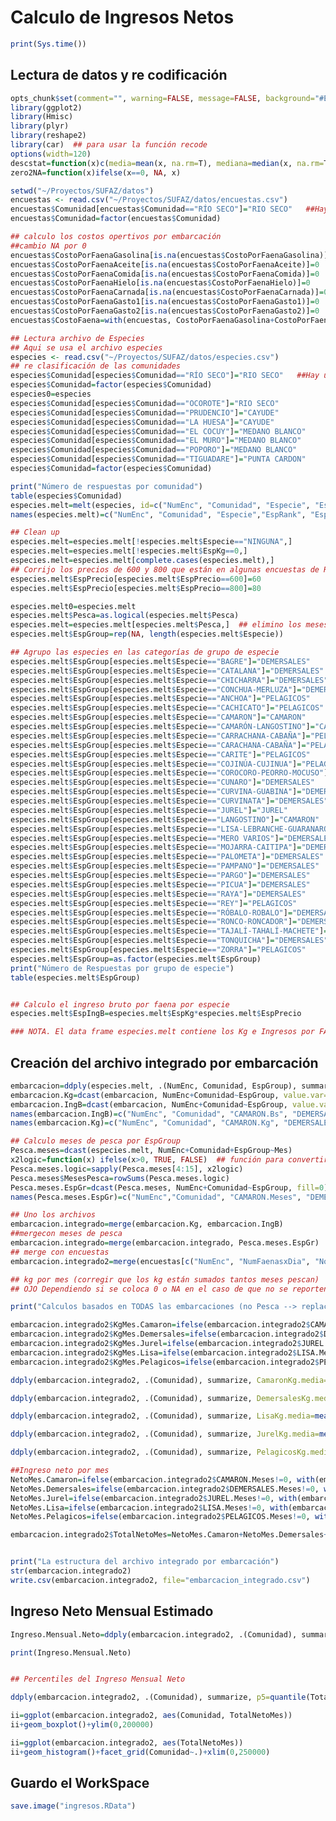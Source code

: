 Calculo de Ingresos Netos
========================================================

```r
print(Sys.time())
```
Lectura de datos y re codificación
------------------


```r
opts_chunk$set(comment="", warning=FALSE, message=FALSE, background="#E0E0E0")
library(ggplot2)
library(Hmisc)
library(plyr)
library(reshape2)
library(car)  ## para usar la función recode
options(width=120)
descstat=function(x)c(media=mean(x, na.rm=T), mediana=median(x, na.rm=T), mínimo=min(x, na.rm=T), máximo=max(x,na.rm=T), de=sd(x, na.rm=T), cv=100*sd(x, na.rm=T)/mean(x, na.rm=T), n=length(x))   ## función para calcular estadísticos básicos
zero2NA=function(x)ifelse(x==0, NA, x)


```

```r
setwd("~/Proyectos/SUFAZ/datos")
encuestas <- read.csv("~/Proyectos/SUFAZ/datos/encuestas.csv")
encuestas$Comunidad[encuestas$Comunidad=="RÍO SECO"]="RIO SECO"   ##Hay unos rio seco con acento. Los acomodo
encuestas$Comunidad=factor(encuestas$Comunidad)

## calculo los costos opertivos por embarcación
##cambio NA por 0
encuestas$CostoPorFaenaGasolina[is.na(encuestas$CostoPorFaenaGasolina)]=0
encuestas$CostoPorFaenaAceite[is.na(encuestas$CostoPorFaenaAceite)]=0
encuestas$CostoPorFaenaComida[is.na(encuestas$CostoPorFaenaComida)]=0
encuestas$CostoPorFaenaHielo[is.na(encuestas$CostoPorFaenaHielo)]=0
encuestas$CostoPorFaenaCarnada[is.na(encuestas$CostoPorFaenaCarnada)]=0
encuestas$CostoPorFaenaGasto1[is.na(encuestas$CostoPorFaenaGasto1)]=0
encuestas$CostoPorFaenaGasto2[is.na(encuestas$CostoPorFaenaGasto2)]=0
encuestas$CostoFaena=with(encuestas, CostoPorFaenaGasolina+CostoPorFaenaAceite+CostoPorFaenaComida+CostoPorFaenaHielo+CostoPorFaenaCarnada+CostoPorFaenaGasto1+CostoPorFaenaGasto2)

```



```r
## Lectura archivo de Especies
## Aqui se usa el archivo especies
especies <- read.csv("~/Proyectos/SUFAZ/datos/especies.csv")
## re clasificación de las comunidades
especies$Comunidad[especies$Comunidad=="RÍO SECO"]="RIO SECO"   ##Hay unos rio seco con acento. Los acomodo
especies$Comunidad=factor(especies$Comunidad)
especies0=especies
especies$Comunidad[especies$Comunidad=="OCOROTE"]="RIO SECO"
especies$Comunidad[especies$Comunidad=="PRUDENCIO"]="CAYUDE"
especies$Comunidad[especies$Comunidad=="LA HUESA"]="CAYUDE"
especies$Comunidad[especies$Comunidad=="EL COCUY"]="MEDANO BLANCO"
especies$Comunidad[especies$Comunidad=="EL MURO"]="MEDANO BLANCO"
especies$Comunidad[especies$Comunidad=="POPORO"]="MEDANO BLANCO"
especies$Comunidad[especies$Comunidad=="TIGUADARE"]="PUNTA CARDON"
especies$Comunidad=factor(especies$Comunidad)

print("Número de respuestas por comunidad")
table(especies$Comunidad)
especies.melt=melt(especies, id=c("NumEnc", "Comunidad", "Especie", "EspRank", "EspPrecio", "EspKg"))
names(especies.melt)=c("NumEnc", "Comunidad", "Especie","EspRank", "EspPrecio", "EspKg", "Mes", "Pesca")

## Clean up
especies.melt=especies.melt[!especies.melt$Especie=="NINGUNA",]
especies.melt=especies.melt[!especies.melt$EspKg==0,]
especies.melt=especies.melt[complete.cases(especies.melt),]
## Corrijo los precios de 600 y 800 que están en algunas encuestas de Rio Seco
especies.melt$EspPrecio[especies.melt$EspPrecio==600]=60
especies.melt$EspPrecio[especies.melt$EspPrecio==800]=80

especies.melt0=especies.melt
especies.melt$Pesca=as.logical(especies.melt$Pesca)
especies.melt=especies.melt[especies.melt$Pesca,]  ## elimino los meses donde NO pescan
especies.melt$EspGroup=rep(NA, length(especies.melt$Especie))

## Agrupo las especies en las categorías de grupo de especie
especies.melt$EspGroup[especies.melt$Especie=="BAGRE"]="DEMERSALES"
especies.melt$EspGroup[especies.melt$Especie=="CATALANA"]="DEMERSALES"
especies.melt$EspGroup[especies.melt$Especie=="CHICHARRA"]="DEMERSALES"
especies.melt$EspGroup[especies.melt$Especie=="CONCHUA-MERLUZA"]="DEMERSALES"
especies.melt$EspGroup[especies.melt$Especie=="ANCHOA"]="PELAGICOS"
especies.melt$EspGroup[especies.melt$Especie=="CACHICATO"]="PELAGICOS"
especies.melt$EspGroup[especies.melt$Especie=="CAMARON"]="CAMARON"
especies.melt$EspGroup[especies.melt$Especie=="CAMARÓN-LANGOSTINO"]="CAMARON"
especies.melt$EspGroup[especies.melt$Especie=="CARRACHANA-CABAÑA"]="PELAGICOS"
especies.melt$EspGroup[especies.melt$Especie=="CARACHANA-CABAÑA"]="PELAGICOS"
especies.melt$EspGroup[especies.melt$Especie=="CARITE"]="PELAGICOS"
especies.melt$EspGroup[especies.melt$Especie=="COJINÚA-CUJINUA"]="PELAGICOS"
especies.melt$EspGroup[especies.melt$Especie=="COROCORO-PEORRO-MOCUSO"]="DEMERSALES"
especies.melt$EspGroup[especies.melt$Especie=="CUNARO"]="DEMERSALES"
especies.melt$EspGroup[especies.melt$Especie=="CURVINA-GUABINA"]="DEMERSALES"
especies.melt$EspGroup[especies.melt$Especie=="CURVINATA"]="DEMERSALES"
especies.melt$EspGroup[especies.melt$Especie=="JUREL"]="JUREL"
especies.melt$EspGroup[especies.melt$Especie=="LANGOSTINO"]="CAMARON"
especies.melt$EspGroup[especies.melt$Especie=="LISA-LEBRANCHE-GUARANARO"]="LISA"
especies.melt$EspGroup[especies.melt$Especie=="MERO VARIOS"]="DEMERSALES"
especies.melt$EspGroup[especies.melt$Especie=="MOJARRA-CAITIPA"]="DEMERSALES"
especies.melt$EspGroup[especies.melt$Especie=="PALOMETA"]="DEMERSALES"
especies.melt$EspGroup[especies.melt$Especie=="PAMPANO"]="DEMERSALES"
especies.melt$EspGroup[especies.melt$Especie=="PARGO"]="DEMERSALES"
especies.melt$EspGroup[especies.melt$Especie=="PICUA"]="DEMERSALES"
especies.melt$EspGroup[especies.melt$Especie=="RAYA"]="DEMERSALES"
especies.melt$EspGroup[especies.melt$Especie=="REY"]="PELAGICOS"
especies.melt$EspGroup[especies.melt$Especie=="RÓBALO-ROBALO"]="DEMERSALES"
especies.melt$EspGroup[especies.melt$Especie=="RONCO-RONCADOR"]="DEMERSALES"
especies.melt$EspGroup[especies.melt$Especie=="TAJALÍ-TAHALÍ-MACHETE"]="DEMERSALES"
especies.melt$EspGroup[especies.melt$Especie=="TONQUICHA"]="DEMERSALES"
especies.melt$EspGroup[especies.melt$Especie=="ZORRA"]="PELAGICOS"
especies.melt$EspGroup=as.factor(especies.melt$EspGroup)
print("Número de Respuestas por grupo de especie")
table(especies.melt$EspGroup)


## Calculo el ingreso bruto por faena por especie
especies.melt$EspIngB=especies.melt$EspKg*especies.melt$EspPrecio

### NOTA. El data frame especies.melt contiene los Kg e Ingresos por FAENA sumados en los meses que pesca. Es decir si dice que pesca 6 kg de camaron en los meses de enero, feb y diciembre el total es 18 kg.

```

Creación del archivo integrado por embarcación
--------------------

```r
embarcacion=ddply(especies.melt, .(NumEnc, Comunidad, EspGroup), summarize, EspKg.Total=sum(EspKg), EspIngB.Total=sum(EspIngB))
embarcacion.Kg=dcast(embarcacion, NumEnc+Comunidad~EspGroup, value.var="EspKg.Total", fill=0)
embarcacion.IngB=dcast(embarcacion, NumEnc+Comunidad~EspGroup, value.var="EspIngB.Total", fill=0)
names(embarcacion.IngB)=c("NumEnc", "Comunidad", "CAMARON.Bs", "DEMERSALES.Bs", "JUREL.Bs", "LISA.Bs", "PELAGICOS.Bs")
names(embarcacion.Kg)=c("NumEnc", "Comunidad", "CAMARON.Kg", "DEMERSALES.Kg", "JUREL.Kg", "LISA.Kg", "PELAGICOS.Kg")

## Calculo meses de pesca por EspGroup
Pesca.meses=dcast(especies.melt, NumEnc+Comunidad+EspGroup~Mes)
x2logic=function(x) ifelse(x>0, TRUE, FALSE)  ## función para convertir a boolean
Pesca.meses.logic=sapply(Pesca.meses[4:15], x2logic)
Pesca.meses$MesesPesca=rowSums(Pesca.meses.logic)
Pesca.meses.EspGr=dcast(Pesca.meses, NumEnc+Comunidad~EspGroup, fill=0)
names(Pesca.meses.EspGr)=c("NumEnc","Comunidad", "CAMARON.Meses", "DEMERSALES.Meses", "JUREL.Meses","LISA.Meses", "PELAGICOS.Meses")

## Uno los archivos
embarcacion.integrado=merge(embarcacion.Kg, embarcacion.IngB)
##mergecon meses de pesca
embarcacion.integrado=merge(embarcacion.integrado, Pesca.meses.EspGr)
## merge con encuestas
embarcacion.integrado2=merge(encuestas[c("NumEnc", "NumFaenasxDia", "NoFaenasMes", "CostoFaena", "DiasAusenciaMes")], embarcacion.integrado)
```

```r
## kg por mes (corregir que los kg están sumados tantos meses pescan)
## OJO Dependiendo si se coloca 0 o NA en el caso de que no se reporten capturasla cosa cambia.

print("Calculos basados en TODAS las embarcaciones (no Pesca --> replace by 0)")

embarcacion.integrado2$KgMes.Camaron=ifelse(embarcacion.integrado2$CAMARON.Meses!=0, with(embarcacion.integrado2, CAMARON.Kg/CAMARON.Meses),0)
embarcacion.integrado2$KgMes.Demersales=ifelse(embarcacion.integrado2$DEMERSALES.Meses!=0, with(embarcacion.integrado2,DEMERSALES.Kg/DEMERSALES.Meses),0)
embarcacion.integrado2$KgMes.Jurel=ifelse(embarcacion.integrado2$JUREL.Meses!=0, with(embarcacion.integrado2, JUREL.Kg/JUREL.Meses),0)
embarcacion.integrado2$KgMes.Lisa=ifelse(embarcacion.integrado2$LISA.Meses!=0, with(embarcacion.integrado2, LISA.Kg/LISA.Meses),0)
embarcacion.integrado2$KgMes.Pelagicos=ifelse(embarcacion.integrado2$PELAGICOS.Meses!=0, with(embarcacion.integrado2, PELAGICOS.Kg/PELAGICOS.Meses),0)

ddply(embarcacion.integrado2, .(Comunidad), summarize, CamaronKg.media=mean(KgMes.Camaron, na.rm=T), CamaronKg.median=median(KgMes.Camaron, na.rm=T), CamaronKg.sd=sd(KgMes.Camaron,na.rm=T), CamaronKg.min=min(KgMes.Camaron, na.rm=T), CamaronKg.max=max(KgMes.Camaron, na.rm=T))

ddply(embarcacion.integrado2, .(Comunidad), summarize, DemersalesKg.media=mean(KgMes.Demersales, na.rm=T), DemersalesKg.median=median(KgMes.Demersales, na.rm=T), DemersalesKg.sd=sd(KgMes.Demersales,na.rm=T), DemersalesKg.min=min(KgMes.Demersales, na.rm=T), DemersalesKg.max=max(KgMes.Demersales, na.rm=T))

ddply(embarcacion.integrado2, .(Comunidad), summarize, LisaKg.media=mean(KgMes.Lisa, na.rm=T), LisaKg.median=median(KgMes.Lisa, na.rm=T), LisaKg.sd=sd(KgMes.Lisa,na.rm=T), LisaKg.min=min(KgMes.Lisa, na.rm=T), LisaKg.max=max(KgMes.Lisa, na.rm=T))

ddply(embarcacion.integrado2, .(Comunidad), summarize, JurelKg.media=mean(KgMes.Jurel, na.rm=T), JurelKg.median=median(KgMes.Jurel, na.rm=T), JurelKg.sd=sd(KgMes.Jurel,na.rm=T), JurelKg.min=min(KgMes.Jurel, na.rm=T), JurelKg.max=max(KgMes.Jurel, na.rm=T))

ddply(embarcacion.integrado2, .(Comunidad), summarize, PelagicosKg.media=mean(KgMes.Pelagicos, na.rm=T), PelagicosKg.median=median(KgMes.Pelagicos, na.rm=T), PelagicosKg.sd=sd(KgMes.Pelagicos,na.rm=T), PelagicosKg.min=min(KgMes.Pelagicos, na.rm=T), PelagicosKg.max=max(KgMes.Pelagicos, na.rm=T))
```

```r
##Ingreso neto por mes
NetoMes.Camaron=ifelse(embarcacion.integrado2$CAMARON.Meses!=0, with(embarcacion.integrado2, ((CAMARON.Bs/CAMARON.Meses-CostoFaena)*DiasAusenciaMes)*CAMARON.Meses/12),0)
NetoMes.Demersales=ifelse(embarcacion.integrado2$DEMERSALES.Meses!=0, with(embarcacion.integrado2,((DEMERSALES.Bs/DEMERSALES.Meses-CostoFaena)*DiasAusenciaMes)*DEMERSALES.Meses/12),0)
NetoMes.Jurel=ifelse(embarcacion.integrado2$JUREL.Meses!=0, with(embarcacion.integrado2, ((JUREL.Bs/JUREL.Meses-CostoFaena)*DiasAusenciaMes)*JUREL.Meses/12),0)
NetoMes.Lisa=ifelse(embarcacion.integrado2$LISA.Meses!=0, with(embarcacion.integrado2, ((LISA.Bs/LISA.Meses-CostoFaena)*DiasAusenciaMes)*LISA.Meses/12),0)
NetoMes.Pelagicos=ifelse(embarcacion.integrado2$PELAGICOS.Meses!=0, with(embarcacion.integrado2, ((PELAGICOS.Bs/PELAGICOS.Meses-CostoFaena)*DiasAusenciaMes)*PELAGICOS.Meses/12),0)

embarcacion.integrado2$TotalNetoMes=NetoMes.Camaron+NetoMes.Demersales+NetoMes.Jurel+NetoMes.Lisa+NetoMes.Pelagicos


print("La estructura del archivo integrado por embarcación")
str(embarcacion.integrado2)
write.csv(embarcacion.integrado2, file="embarcacion_integrado.csv")


```

Ingreso Neto Mensual Estimado
--------------

```r
Ingreso.Mensual.Neto=ddply(embarcacion.integrado2, .(Comunidad), summarize, Mensual.medio=mean(TotalNetoMes, na.rm=T), Mensual.mediana=median(TotalNetoMes, na.rm=T), Mensual.sd=sd(TotalNetoMes, na.rm=T), Mensual.es=sd(TotalNetoMes, na.rm=T)/sqrt(length(TotalNetoMes)), Mensual.min=min(TotalNetoMes, na.rm=T), Mensual.max=max(TotalNetoMes, na.rm=T))

print(Ingreso.Mensual.Neto)


## Percentiles del Ingreso Mensual Neto

ddply(embarcacion.integrado2, .(Comunidad), summarize, p5=quantile(TotalNetoMes, na.rm=T, probs=0.05), p10=quantile(TotalNetoMes, na.rm=T, probs=0.1), p25=quantile(TotalNetoMes, na.rm=T, probs=0.25), p50=quantile(TotalNetoMes, na.rm=T, probs=0.5), p75=quantile(TotalNetoMes, na.rm=T, probs=0.75), p90=quantile(TotalNetoMesl, na.rm=T, probs=0.9), p95=quantile(TotalNetoMes, na.rm=T, probs=0.95))
```

```r
ii=ggplot(embarcacion.integrado2, aes(Comunidad, TotalNetoMes))
ii+geom_boxplot()+ylim(0,200000)
```

```r
ii=ggplot(embarcacion.integrado2, aes(TotalNetoMes))
ii+geom_histogram()+facet_grid(Comunidad~.)+xlim(0,250000)
```



Guardo el WorkSpace
---------------

```r
save.image("ingresos.RData")
```
